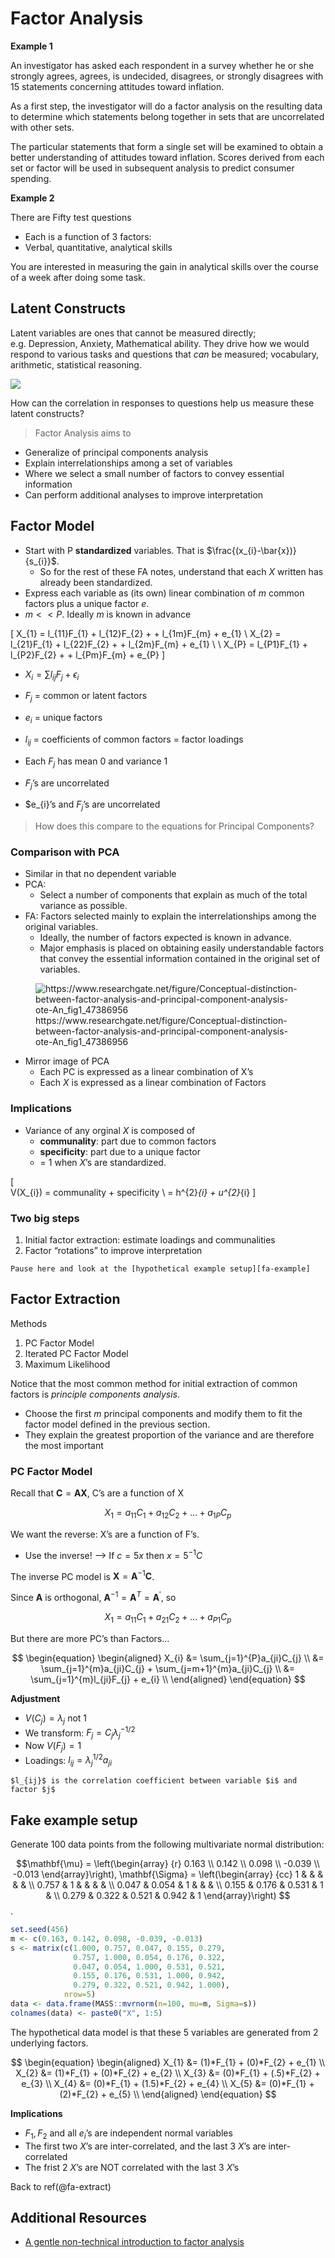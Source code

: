 
# Factor Analysis {#fa}

**Example 1**

An investigator has asked each respondent in a survey whether he or she strongly agrees, agrees, is undecided, disagrees, or strongly disagrees with 15 statements concerning attitudes toward inflation. 

As a first step, the investigator will do a factor analysis on the resulting data to determine which statements belong together in sets that are uncorrelated with other sets. 

The particular statements that form a single set will be examined to obtain a better understanding of attitudes toward inflation. Scores derived from each set or factor will be used in subsequent analysis to predict consumer spending.


**Example 2** 

There are Fifty test questions

* Each is a function of 3 factors: 
* Verbal, quantitative, analytical skills

You are interested in measuring the gain in analytical skills over the course of a week after doing some task. 

## Latent Constructs

Latent variables are ones that cannot be measured directly; e.g. Depression, Anxiety, Mathematical ability. 
They drive how we would respond to various tasks and questions that _can_ be measured; vocabulary, arithmetic, statistical reasoning. 

![](images/hfa.png)

How can the correlation in responses to questions help us measure these latent constructs? 

> Factor Analysis aims to

* Generalize of principal components analysis
* Explain interrelationships among a set of variables
* Where we select a small number of factors to convey essential information
* Can perform additional analyses to improve interpretation


## Factor Model

* Start with P **standardized** variables. That is $\frac{(x_{i}-\bar{x})}{s_{i}}$. 
    - So for the rest of these FA notes, understand that each $X$ written has already been standardized. 
* Express each variable as (its own) linear combination of $m$ common factors plus a unique factor $e$. 
* $m << P$. Ideally $m$ is known in advance

\[ 
X_{1} = l_{11}F_{1} + l_{12}F_{2} + \ldots + l_{1m}F_{m} + e_{1} \\
X_{2} = l_{21}F_{1} + l_{22}F_{2} + \ldots + l_{2m}F_{m} + e_{1} \\
\vdots  \\
X_{P} = l_{P1}F_{1} + l_{P2}F_{2} + \ldots + l_{Pm}F_{m} + e_{P}
\]


* $X_{i}    = \sum l_{ij} F_{j}+ \epsilon_{i}$
* $F_{j}$ 	= common or latent factors 
* $e_{i}$ 	= unique factors
* $l_{ij}$ 	= coefficients of common factors 	= factor loadings


* Each $F_{j}$ has mean 0 and variance 1
* $F_{j}$’s are uncorrelated
* $e_{i}’s and $F_{j}$’s are uncorrelated

> How does this compare to the equations for Principal Components? 

### Comparison with PCA
* Similar in that no dependent variable
* PCA: 
    - Select a number of components that explain as much of the total variance as possible. 
* FA: Factors selected mainly to explain the interrelationships among the original variables.
    - Ideally, the number of factors expected is known in advance. 
    - Major emphasis is placed on obtaining easily understandable factors that convey the 
      essential information contained in the original set of variables.
    

![https://www.researchgate.net/figure/Conceptual-distinction-between-factor-analysis-and-principal-component-analysis-ote-An_fig1_47386956](images/fa_vs_pca_concept.png)

* Mirror image of PCA
    - Each PC is expressed as a linear combination of X's
    - Each $X$ is expressed as a linear combination of Factors


### Implications

* Variance of any orginal $X$ is composed of
    - **communality**: part due to common factors
    - **specificity**: part due to a unique factor
    - = 1 when $X$'s are standardized. 
    
\[    
V(X_{i}) = communality + specificity \\
\qquad   = h^{2}_{i} + u^{2}_{i} 
\]

### Two big steps

1. Initial factor extraction: estimate loadings and communalities
2. Factor "rotations" to improve interpretation


```block2
Pause here and look at the [hypothetical example setup][fa-example]
```


## Factor Extraction{#fa-extract}

Methods

1. PC Factor Model
2. Iterated PC Factor Model
3. Maximum Likelihood

Notice that the most common method for initial extraction of common factors is _principle components analysis_. 

* Choose the first $m$ principal components and modify them to fit the factor model defined in the previous section. 
* They explain the greatest proportion of the variance and are therefore the most important

### PC Factor Model

Recall that $\mathbf{C} = \mathbf{A}\mathbf{X}$,  C's are a function of X

$$ X_{1} = a_{11}C_{1} + a_{12}C_{2} + \ldots + a_{1P}C_{p} $$

We want the reverse: X's are a function of F's. 

* Use the inverse! --> If $c = 5x$ then $x = 5^{-1}C$

The inverse PC model is $\mathbf{X} = \mathbf{A}^{-1}\mathbf{C}$. 

Since $\mathbf{A}$ is orthogonal, $\mathbf{A}^{-1} = \mathbf{A}^{T} = \mathbf{A}^{'}$, so

$$ X_{1} = a_{11}C_{1} + a_{21}C_{2} + \ldots + a_{P1}C_{p} $$

But there are more PC's than Factors...

$$
\begin{equation}
\begin{aligned}
X_{i} &=  \sum_{j=1}^{P}a_{ji}C_{j} \\
&= \sum_{j=1}^{m}a_{ji}C_{j} + \sum_{j=m+1}^{m}a_{ji}C_{j} \\
&= \sum_{j=1}^{m}l_{ji}F_{j} + e_{i} \\
\end{aligned}
\end{equation}
$$

**Adjustment**

* $V(C_{j}) = \lambda_{j}$ not 1
* We transform: $F_{j} = C_{j}\lambda_{j}^{-1/2}$
* Now $V(F_{j}) = 1$
* Loadings: $l_{ij} = \lambda_{j}^{1/2}a_{ji}$

```block2
$l_{ij}$ is the correlation coefficient between variable $i$ and factor $j$
```





## Fake example setup {#fa-example}

Generate 100 data points from the following multivariate normal distribution: 

$$\mathbf{\mu} = 
  \left(\begin{array}
  {r}
  0.163 \\
  0.142 \\
  0.098 \\
  -0.039 \\
  -0.013
  \end{array}\right), 
  \mathbf{\Sigma} = 
  \left(\begin{array}
  {cc}
  1     &       &   &   &     &  \\
  0.757 & 1     &   &   &     &  \\
  0.047 & 0.054 & 1 &   &     &  \\
  0.155 & 0.176 & 0.531 & 1   &  \\
  0.279 & 0.322 & 0.521 & 0.942 & 1
  \end{array}\right)
$$. 


```r
set.seed(456)
m <- c(0.163, 0.142, 0.098, -0.039, -0.013)
s <- matrix(c(1.000, 0.757, 0.047, 0.155, 0.279, 
              0.757, 1.000, 0.054, 0.176, 0.322, 
              0.047, 0.054, 1.000, 0.531, 0.521, 
              0.155, 0.176, 0.531, 1.000, 0.942, 
              0.279, 0.322, 0.521, 0.942, 1.000), 
            nrow=5)
data <- data.frame(MASS::mvrnorm(n=100, mu=m, Sigma=s))
colnames(data) <- paste0("X", 1:5)
```

The hypothetical data model is that these 5 variables are generated from 2 underlying factors. 

$$
\begin{equation}
\begin{aligned}
X_{1} &=  (1)*F_{1} +    (0)*F_{2} + e_{1} \\
X_{2} &=  (1)*F_{1} +    (0)*F_{2} + e_{2} \\
X_{3} &=  (0)*F_{1} +   (.5)*F_{2} + e_{3} \\
X_{4} &=  (0)*F_{1} + (1.5)*F_{2} + e_{4} \\
X_{5} &=  (0)*F_{1} +    (2)*F_{2} + e_{5} \\
\end{aligned}
\end{equation}
$$



**Implications**

* $F_{1}, F_{2}$ and all $e_{i}$'s are independent normal variables
* The first two $X$'s are inter-correlated, and the last 3 $X$'s are inter-correlated
* The frist 2 $X$'s are NOT correlated with the last 3 $X$'s

Back to ref(@fa-extract)

## Additional Resources

* [A gentle non-technical introduction to factor analysis](https://assessingpsyche.wordpress.com/2014/01/13/a-gentle-non-technical-introduction-to-factor-analysis/)


